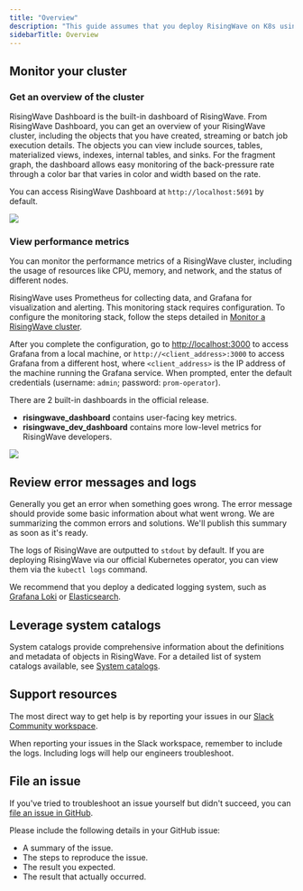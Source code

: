 ```yaml
---
title: "Overview"
description: "This guide assumes that you deploy RisingWave on K8s using the RisingWave K8s Operator. In the Operator, we packaged RisingWave, RisingWave Dashboard, and third-party observability and logging tools like Prometheus and Grafana."
sidebarTitle: Overview
---
```


## Monitor your cluster

### Get an overview of the cluster

RisingWave Dashboard is the built-in dashboard of RisingWave. From RisingWave Dashboard, you can get an overview of your RisingWave cluster, including the objects that you have created, streaming or batch job execution details. The objects you can view include sources, tables, materialized views, indexes, internal tables, and sinks. For the fragment graph, the dashboard allows easy monitoring of the back-pressure rate through a color bar that varies in color and width based on the rate.

You can access RisingWave Dashboard at `http://localhost:5691` by default.
<Frame>
  <img src="/images/current/troubleshooting/risingwave-dashboard.png"/>
</Frame>

### View performance metrics

You can monitor the performance metrics of a RisingWave cluster, including the usage of resources like CPU, memory, and network, and the status of different nodes.

RisingWave uses Prometheus for collecting data, and Grafana for visualization and alerting. This monitoring stack requires configuration. To configure the monitoring stack, follow the steps detailed in [Monitor a RisingWave cluster](/operate/monitor-risingwave-cluster).

After you complete the configuration, go to [http://localhost:3000](http://localhost:3000) to access Grafana from a local machine, or `http://<client_address>:3000` to access Grafana from a different host, where `<client_address>` is the IP address of the machine running the Grafana service. When prompted, enter the default credentials (username: `admin`; password: `prom-operator`).

There are 2 built-in dashboards in the official release.

* **risingwave\_dashboard** contains user-facing key metrics.
* **risingwave\_dev\_dashboard** contains more low-level metrics for RisingWave developers.
<Frame>
  <img src="/images/current/troubleshooting/dev-dashboard.png"/>
</Frame>

## Review error messages and logs

Generally you get an error when something goes wrong. The error message should provide some basic information about what went wrong. We are summarizing the common errors and solutions. We'll publish this summary as soon as it's ready.

The logs of RisingWave are outputted to `stdout` by default. If you are deploying RisingWave via our official Kubernetes operator, you can view them via the `kubectl logs` command.

We recommend that you deploy a dedicated logging system, such as [Grafana Loki](https://grafana.com/oss/loki/) or [Elasticsearch](https://www.elastic.co/elasticsearch).

## Leverage system catalogs

System catalogs provide comprehensive information about the definitions and metadata of objects in RisingWave. For a detailed list of system catalogs available, see [System catalogs](/sql/system-catalogs/overview).

## Support resources

The most direct way to get help is by reporting your issues in our [Slack Community workspace](https://www.risingwave.com/slack).

When reporting your issues in the Slack workspace, remember to include the logs. Including logs will help our engineers troubleshoot.

## File an issue

If you've tried to troubleshoot an issue yourself but didn't succeed, you can [file an issue in GitHub](https://github.com/risingwavelabs/risingwave/issues/new/choose).

Please include the following details in your GitHub issue:

* A summary of the issue.
* The steps to reproduce the issue.
* The result you expected.
* The result that actually occurred.
